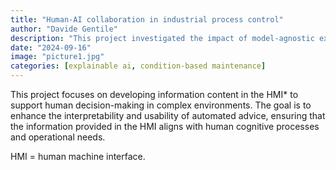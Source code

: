 ```yaml
---
title: "Human-AI collaboration in industrial process control"
author: "Davide Gentile"
description: "This project investigated the impact of model-agnostic explanations on human performance in industrial process control, focusing on improving the detection of system failures in condition-based maintenance. Two controlled experiments tested the effects of different explanation types—normative, contrastive, and counterfactual—on decision-making, workload, and reliance on automated decision aids. Results showed that combining normative and contrastive explanations improved decision time and reduced workload, while adding counterfactuals further enhanced accuracy and reduced false alarms. The findings can inform the design of more effective and efficient explainable AI systems to support human operators in safety-critical work environments."
date: "2024-09-16"
image: "picture1.jpg"
categories: [explainable ai, condition-based maintenance]
---
```


This project focuses on developing information content in the HMI\* to support human decision-making in complex environments. The goal is to enhance the interpretability and usability of automated advice, ensuring that the information provided in the HMI aligns with human cognitive processes and operational needs.

HMI = human machine interface.
